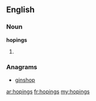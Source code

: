 ==English==

===Noun===
'''hopings'''
# {{plural of|[[hoping]]}}

===Anagrams===
* [[ginshop#English|ginshop]]

[[ar:hopings]]
[[fr:hopings]]
[[my:hopings]]